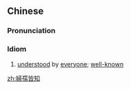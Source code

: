 ==Chinese==
{{zh-forms|s=妇孺皆知|type=22}}

===Pronunciation===
{{zh-pron
|m=fùrújiēzhī
|c=fu5 jyu4 gaai1 zi1
|cat=cy
}}

===Idiom===
{{zh-idiom}}

# [[understood]] by [[everyone]]; [[well-known]]

[[zh:婦孺皆知]]